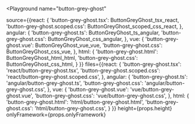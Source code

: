 

<Playground
  name="button-grey-ghost"
  
  source={{react: {
             'button-grey-ghost.tsx': ButtonGreyGhost_tsx_react,
             'button-grey-ghost.scoped.css': ButtonGreyGhost_scoped_css_react,
           },
           angular: {
             'button-grey-ghost.ts': ButtonGreyGhost_ts_angular,
             'button-grey-ghost.css': ButtonGreyGhost_css_angular,
           },
           vue: {
             'button-grey-ghost.vue': ButtonGreyGhost_vue_vue,
             'button-grey-ghost.css': ButtonGreyGhost_css_vue,
           },
           html: {
             'button-grey-ghost.html': ButtonGreyGhost_html_html,
             'button-grey-ghost.css': ButtonGreyGhost_css_html,
           }
}}
  files={{react: {
            'button-grey-ghost.tsx': 'react/button-grey-ghost.tsx',
            'button-grey-ghost.scoped.css': 'react/button-grey-ghost.scoped.css',
          },
          angular: {
            'button-grey-ghost.ts': 'angular/button-grey-ghost.ts',
            'button-grey-ghost.css': 'angular/button-grey-ghost.css',
          },
          vue: {
            'button-grey-ghost.vue': 'vue/button-grey-ghost.vue',
            'button-grey-ghost.css': 'vue/button-grey-ghost.css',
          },
          html: {
            'button-grey-ghost.html': 'html/button-grey-ghost.html',
            'button-grey-ghost.css': 'html/button-grey-ghost.css',
          }
}}
  height={props.height}
  onlyFramework={props.onlyFramework}
></Playground>
